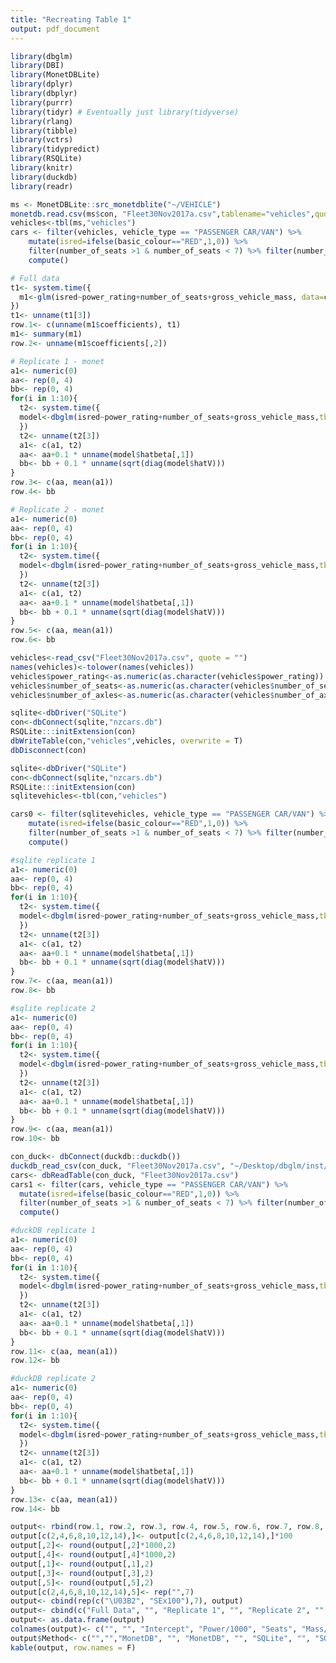 ```yaml
---
title: "Recreating Table 1"
output: pdf_document
---
```


```r
library(dbglm)
library(DBI)
library(MonetDBLite)
library(dplyr)
library(dbplyr)
library(purrr)
library(tidyr) # Eventually just library(tidyverse)
library(rlang)
library(tibble)
library(vctrs)
library(tidypredict)
library(RSQLite)
library(knitr)
library(duckdb)
library(readr)
```

```r
ms <- MonetDBLite::src_monetdblite("~/VEHICLE")
monetdb.read.csv(ms$con, "Fleet30Nov2017a.csv",tablename="vehicles",quote="",nrow.check=10000,best.effort=TRUE,lower.case.names=TRUE)
vehicles<-tbl(ms,"vehicles")
cars <- filter(vehicles, vehicle_type == "PASSENGER CAR/VAN") %>% 
	mutate(isred=ifelse(basic_colour=="RED",1,0)) %>% 
	filter(number_of_seats >1 & number_of_seats < 7) %>% filter(number_of_axles==2) %>%
	compute()
```

```r
# Full data
t1<- system.time({
  m1<-glm(isred~power_rating+number_of_seats+gross_vehicle_mass, data=cars, family = "binomial")
})
t1<- unname(t1[3])
row.1<- c(unname(m1$coefficients), t1)
m1<- summary(m1)
row.2<- unname(m1$coefficients[,2])

# Replicate 1 - monet
a1<- numeric(0)
aa<- rep(0, 4)
bb<- rep(0, 4)
for(i in 1:10){
  t2<- system.time({
  model<-dbglm(isred~power_rating+number_of_seats+gross_vehicle_mass,tbl=cars)
  })
  t2<- unname(t2[3])
  a1<- c(a1, t2)
  aa<- aa+0.1 * unname(model$hatbeta[,1])
  bb<- bb + 0.1 * unname(sqrt(diag(model$hatV)))
}
row.3<- c(aa, mean(a1))
row.4<- bb

# Replicate 2 - monet
a1<- numeric(0)
aa<- rep(0, 4)
bb<- rep(0, 4)
for(i in 1:10){
  t2<- system.time({
  model<-dbglm(isred~power_rating+number_of_seats+gross_vehicle_mass,tbl=cars)
  })
  t2<- unname(t2[3])
  a1<- c(a1, t2)
  aa<- aa+0.1 * unname(model$hatbeta[,1])
  bb<- bb + 0.1 * unname(sqrt(diag(model$hatV)))
}
row.5<- c(aa, mean(a1))
row.6<- bb
```


```r
vehicles<-read_csv("Fleet30Nov2017a.csv", quote = "")
names(vehicles)<-tolower(names(vehicles))
vehicles$power_rating<-as.numeric(as.character(vehicles$power_rating))
vehicles$number_of_seats<-as.numeric(as.character(vehicles$number_of_seats))
vehicles$number_of_axles<-as.numeric(as.character(vehicles$number_of_axles))

sqlite<-dbDriver("SQLite")
con<-dbConnect(sqlite,"nzcars.db")
RSQLite:::initExtension(con)
dbWriteTable(con,"vehicles",vehicles, overwrite = T)
dbDisconnect(con)

sqlite<-dbDriver("SQLite")
con<-dbConnect(sqlite,"nzcars.db")
RSQLite:::initExtension(con)
sqlitevehicles<-tbl(con,"vehicles")

cars0 <- filter(sqlitevehicles, vehicle_type == "PASSENGER CAR/VAN") %>%
	mutate(isred=ifelse(basic_colour=="RED",1,0)) %>% 
	filter(number_of_seats >1 & number_of_seats < 7) %>% filter(number_of_axles==2) %>%
	compute()
```

```r
#sqlite replicate 1
a1<- numeric(0)
aa<- rep(0, 4)
bb<- rep(0, 4)
for(i in 1:10){
  t2<- system.time({
  model<-dbglm(isred~power_rating+number_of_seats+gross_vehicle_mass,tbl=cars0)
  })
  t2<- unname(t2[3])
  a1<- c(a1, t2)
  aa<- aa+0.1 * unname(model$hatbeta[,1])
  bb<- bb + 0.1 * unname(sqrt(diag(model$hatV)))
}
row.7<- c(aa, mean(a1))
row.8<- bb

#sqlite replicate 2
a1<- numeric(0)
aa<- rep(0, 4)
bb<- rep(0, 4)
for(i in 1:10){
  t2<- system.time({
  model<-dbglm(isred~power_rating+number_of_seats+gross_vehicle_mass,tbl=cars0)
  })
  t2<- unname(t2[3])
  a1<- c(a1, t2)
  aa<- aa+0.1 * unname(model$hatbeta[,1])
  bb<- bb + 0.1 * unname(sqrt(diag(model$hatV)))
}
row.9<- c(aa, mean(a1))
row.10<- bb
```

```r
con_duck<- dbConnect(duckdb::duckdb())
duckdb_read_csv(con_duck, "Fleet30Nov2017a.csv", "~/Desktop/dbglm/inst/Fleet30Nov2017a.csv", quote = "", lower.case.names=TRUE, check.names = T)
cars<- dbReadTable(con_duck, "Fleet30Nov2017a.csv")
cars1 <- filter(cars, vehicle_type == "PASSENGER CAR/VAN") %>% 
  mutate(isred=ifelse(basic_colour=="RED",1,0)) %>% 
  filter(number_of_seats >1 & number_of_seats < 7) %>% filter(number_of_axles==2) %>%
  compute()
```

```r
#duckDB replicate 1
a1<- numeric(0)
aa<- rep(0, 4)
bb<- rep(0, 4)
for(i in 1:10){
  t2<- system.time({
  model<-dbglm(isred~power_rating+number_of_seats+gross_vehicle_mass,tbl=cars1)
  })
  t2<- unname(t2[3])
  a1<- c(a1, t2)
  aa<- aa+0.1 * unname(model$hatbeta[,1])
  bb<- bb + 0.1 * unname(sqrt(diag(model$hatV)))
}
row.11<- c(aa, mean(a1))
row.12<- bb

#duckDB replicate 2
a1<- numeric(0)
aa<- rep(0, 4)
bb<- rep(0, 4)
for(i in 1:10){
  t2<- system.time({
  model<-dbglm(isred~power_rating+number_of_seats+gross_vehicle_mass,tbl=cars1)
  })
  t2<- unname(t2[3])
  a1<- c(a1, t2)
  aa<- aa+0.1 * unname(model$hatbeta[,1])
  bb<- bb + 0.1 * unname(sqrt(diag(model$hatV)))
}
row.13<- c(aa, mean(a1))
row.14<- bb

```


```r
output<- rbind(row.1, row.2, row.3, row.4, row.5, row.6, row.7, row.8, row.9, row.10, row.11, row.12, row.13, row.14)
output[c(2,4,6,8,10,12,14),]<- output[c(2,4,6,8,10,12,14),]*100
output[,2]<- round(output[,2]*1000,2)
output[,4]<- round(output[,4]*1000,2)
output[,1]<- round(output[,1],2)
output[,3]<- round(output[,3],2)
output[,5]<- round(output[,5],2)
output[c(2,4,6,8,10,12,14),5]<- rep("",7)
output<- cbind(rep(c("\U03B2", "SEx100"),7), output)
output<- cbind(c("Full Data", "", "Replicate 1", "", "Replicate 2", "", "Replicate 3","", "Replicate 4","","Replicate 5", "", "Replicate 6",""), output)
output<- as.data.frame(output)
colnames(output)<- c("", "", "Intercept", "Power/1000", "Seats", "Mass/1000", "Processing Time (s)")
output$Method<- c("","","MonetDB", "", "MonetDB", "", "SQLite", "", "SQLite","","duckDB","","duckDB","")
kable(output, row.names = F)
```




